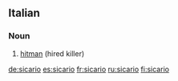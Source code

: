 ==Italian==

===Noun===
{{it-noun|sicar|m|io|i}}

# [[hitman]] (hired killer)

[[de:sicario]]
[[es:sicario]]
[[fr:sicario]]
[[ru:sicario]]
[[fi:sicario]]